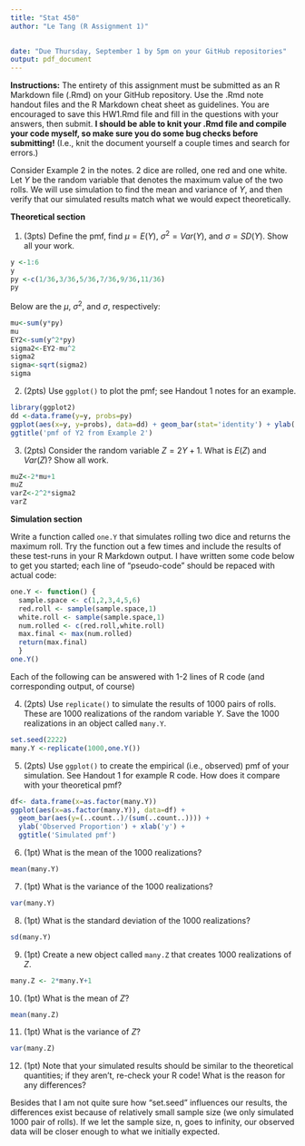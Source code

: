 ```yaml
---
title: "Stat 450"
author: "Le Tang (R Assignment 1)"
    

date: "Due Thursday, September 1 by 5pm on your GitHub repositories"
output: pdf_document
---
```


**Instructions:** The entirety of this assignment must be submitted as an R Markdown file (.Rmd) on your GitHub repository.  Use the .Rmd note handout files and the R Markdown cheat sheet as guidelines.  You are encouraged to save this HW1.Rmd file and fill in the questions with your answers, then submit.  **I should be able to knit your .Rmd file and compile your code myself, so make sure you do some bug checks before submitting!** (I.e., knit the document yourself a couple times and search for errors.)

Consider Example 2 in the notes.  2 dice are rolled, one red and one white.  Let $Y$ be the random variable that denotes the maximum value of the two rolls.  We will use simulation to find the mean and variance of $Y$, and then verify that our simulated results match what we would expect theoretically.

**Theoretical section**

1. (3pts) Define the pmf, find $\mu = E(Y)$, $\sigma^2 = Var(Y)$, and $\sigma = SD(Y)$.  Show all your work.
```r
y <-1:6
y
py <-c(1/36,3/36,5/36,7/36,9/36,11/36)
py
```
Below are the $\mu$, $\sigma^2$, and $\sigma$, respectively:
```r
mu<-sum(y*py)
mu
EY2<-sum(y^2*py)
sigma2<-EY2-mu^2
sigma2
sigma<-sqrt(sigma2)
sigma
```
2. (2pts)  Use `ggplot()` to plot the pmf; see Handout 1 notes for an example.
```r
library(ggplot2)
dd <-data.frame(y=y, probs=py)
ggplot(aes(x=y, y=probs), data=dd) + geom_bar(stat='identity') + ylab('P(Y=y)') + 
ggtitle('pmf of Y2 from Example 2')
```
3. (2pts)  Consider the random variable $Z=2Y+1$.  What is $E(Z)$ and $Var(Z)$?  Show all work. 
```r
muZ<-2*mu+1
muZ
varZ<-2^2*sigma2
varZ

```


**Simulation section**  


Write a function called `one.Y` that simulates rolling two dice and returns the maximum roll.  Try the function out a few times and include the results of these test-runs in your R Markdown output. I have written some code below to get you started; each line of "pseudo-code" should be repaced with actual code:
<!--NOTE: You should probably change the below code to eval=TRUE when you submit, else your function will not be compiled and your pdf/word/HTML file will not reproduce any output!  -->
```r
one.Y <- function() {
  sample.space <- c(1,2,3,4,5,6)
  red.roll <- sample(sample.space,1)
  white.roll <- sample(sample.space,1)
  num.rolled <- c(red.roll,white.roll)
  max.final <- max(num.rolled)
  return(max.final)
  }
one.Y()
```
Each of the following can be answered with 1-2 lines of R code (and corresponding output, of course)

4. (2pts) Use `replicate()` to simulate the results of 1000 pairs of rolls.  These are 1000 realizations of the random variable $Y$. Save the 1000 realizations in an object called `many.Y`.
```r
set.seed(2222)
many.Y <-replicate(1000,one.Y())
```
5.  (2pts) Use `ggplot()` to create the empirical (i.e., observed) pmf of your simulation.  See Handout 1 for example R code.  How does it compare with your theoretical pmf?

```r
df<- data.frame(x=as.factor(many.Y))
ggplot(aes(x=as.factor(many.Y)), data=df) + 
  geom_bar(aes(y=(..count..)/(sum(..count..)))) + 
  ylab('Observed Proportion') + xlab('y') + 
  ggtitle('Simulated pmf')
```
6. (1pt)  What is the mean of the 1000 realizations?
```r
mean(many.Y)
```
7. (1pt)  What is the variance of the 1000 realizations?
```r
var(many.Y)
```
8. (1pt) What is the standard deviation of the 1000 realizations?
```r
sd(many.Y)
```
9. (1pt)  Create a new object called `many.Z` that creates 1000 realizations of $Z$.
```r
many.Z <- 2*many.Y+1
```
10. (1pt)  What is the mean of $Z$?
```r
mean(many.Z)
```
11. (1pt)  What is the variance of $Z$?
```r
var(many.Z)
```
12. (1pt) Note that your simulated results should be similar to the theoretical quantities; if they aren't, re-check your R code!  What is the reason for any differences?

  Besides that I am not quite sure how "set.seed" influences our results, the differences exist because of relatively small sample size (we only simulated 1000 pair of rolls). If we let the sample size, n, goes to infinity, our observed data will be closer enough to what we initially expected.




